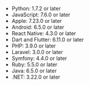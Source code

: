 - Python: 1.7.2 or later
- JavaScript: 7.6.0 or later
- Apple: 7.23.0 or later
- Android: 6.5.0 or later
- React Native: 4.3.0 or later
- Dart and Flutter: 6.11.0 or later
- PHP: 3.9.0 or later
- Laravel: 3.0.0 or later
- Symfony: 4.4.0 or later
- Ruby: 5.5.0 or later
- Java: 6.5.0 or later
- .NET: 3.22.0 or later
